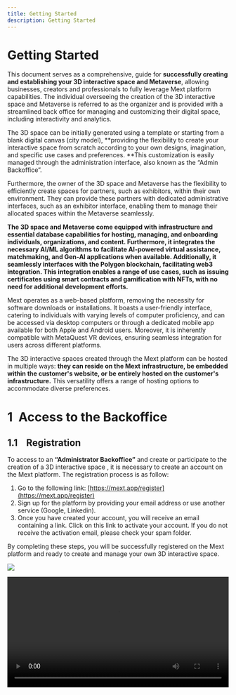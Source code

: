 ```yaml
---
title: Getting Started
description: Getting Started
---
```


# Getting Started

This document serves as a comprehensive, guide for **successfully creating and establishing your 3D interactive space and Metaverse**, allowing businesses, creators and professionals to fully leverage Mext platform capabilities. The individual overseeing the creation of the 3D interactive space and Metaverse is referred to as the organizer and is provided with a streamlined back office for managing and customizing their digital space, including interactivity and analytics.

The 3D space can be initially generated using a template or starting from a blank digital canvas (city model), \*\*providing the flexibility to create your interactive space from scratch according to your own designs, imagination, and specific use cases and preferences. \*\*This customization is easily managed through the administration interface, also
known as the “Admin Backoffice”.

Furthermore, the owner of the 3D space and Metaverse has the flexibility to efficiently create spaces for partners, such as exhibitors, within their own environment. They can provide these partners with dedicated administrative interfaces, such as an exhibitor interface, enabling them to manage their allocated spaces within the Metaverse seamlessly.

**The 3D space and Metaverse come equipped with infrastructure and essential database capabilities for hosting, managing, and onboarding individuals, organizations, and content. Furthermore, it integrates the necessary AI/ML algorithms to facilitate AI-powered virtual assistance, matchmaking, and Gen-AI applications when available. Additionally, it seamlessly interfaces with the Polygon blockchain, facilitating web3 integration. This integration enables a range of use cases, such as issuing certificates using smart contracts and gamification with NFTs, with no need for additional development efforts.**

Mext operates as a web-based platform, removing the necessity for software downloads or installations. It boasts a user-friendly interface, catering to individuals with varying levels of computer proficiency, and can be accessed via desktop computers or through a dedicated mobile app available for both Apple and Android users. Moreover, it is inherently compatible with MetaQuest VR devices, ensuring seamless integration for users across different platforms.

The 3D interactive spaces created through the Mext platform can be hosted in multiple ways: **they can reside on the Mext infrastructure, be embedded within the customer's website, or be entirely hosted on the customer's infrastructure.** This versatility offers a range of hosting options to accommodate diverse preferences.

# 1  Access to the Backoffice 

## 1.1    Registration

To access to an **“Administrator Backoffice”** and create or participate to the creation of a 3D interactive space , it is necessary to create an account on the Mext platform. The registration process is as follow:

1. Go to the following link: [https://mext.app/register](https://mext.app/register)
2. Sign up for the platform by providing your email address or use another service (Google, Linkedin).
3. Once you have created your account, you will receive an email containing a link. Click on this link to activate your account. If you do not receive the activation email, please check your spam folder.

By completing these steps, you will be successfully registered on the Mext platform and ready to create and manage
your own 3D interactive space.

![](/img/Toregister.png)

<video src="https://storage.gra.cloud.ovh.net/v1/AUTH_e1c99afd0f334238a6e82db242940fff/exhibitions/vods/video-87947f6b-015f-420b-8921-683527e30527/file/1713428319761-comp-12904.262737383187.mp4" width="100%" />

## 1.2   Language

The browser automatically identifies your location and adjusts the language settings accordingly by default. Nevertheless, you have the option to modify the language by setting the language in your profile.

Click on **“Account and access”** to access to your profile

Next, click on **"Account"** and select the language you prefer to use as your default language and for your\*\* "Administrator Backoffice."\*\*

* *To access an **"Administrator Backoffice**" in French, please ensure that the language setting in your profile is set to French.How to access to your back-office?*
* *You can adjust the website language through the footer, but if you wish to access the **"Administrator Backoffice"** in a
  different language, it's necessary to update your language preference in your profile settings.*

## 1.3   How to access to your “Administrator Backoffice?

You have the option to choose between a free plan (Freeverse) or various paid plans (Discovery, Explorer, and Professional) directly from our website. Alternatively, you can reach out to the Mext team at [contact@mext.app](mailto\:contact@mext.app) to
request a trial or purchase a plan. Upon completing the process either through our website or with assistance from the Mext team, you'll receive an email containing a link to access your 3D interactive space "Administrator Backoffice.

Additionally, once your free or paid plan is validated, you can access your Backoffice through the following steps:

1. Visit the Mext website at mext.app.
2. Click on **"Account and Access"** located in the top menu.

3\. Select **"Metaverse Administration."** Please note that this option becomes available only after you have completed the registration process and your 3D interactive space has been generated.

By following these steps, you will gain entry to your **“Administrator Backoffice”** and gain complete control over the administration and customization of your 3D interactive space.

·       Click on the pencil to access your **“Administrator Backoffice”/**
